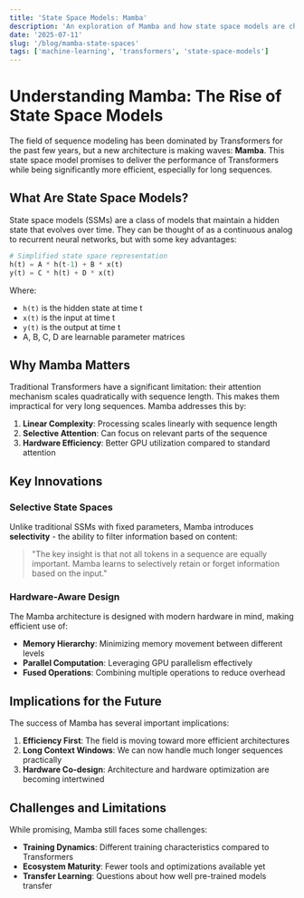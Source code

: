 ```yaml
---
title: 'State Space Models: Mamba'
description: 'An exploration of Mamba and how state space models are changing the landscape of sequence modeling in machine learning.'
date: '2025-07-11'
slug: '/blog/mamba-state-spaces'
tags: ['machine-learning', 'transformers', 'state-space-models']
---
```


# Understanding Mamba: The Rise of State Space Models

The field of sequence modeling has been dominated by Transformers for the past few years, but a new architecture is making waves: **Mamba**. This state space model promises to deliver the performance of Transformers while being significantly more efficient, especially for long sequences.

## What Are State Space Models?

State space models (SSMs) are a class of models that maintain a hidden state that evolves over time. They can be thought of as a continuous analog to recurrent neural networks, but with some key advantages:

```python
# Simplified state space representation
h(t) = A * h(t-1) + B * x(t)
y(t) = C * h(t) + D * x(t)
```

Where:

- `h(t)` is the hidden state at time t
- `x(t)` is the input at time t
- `y(t)` is the output at time t
- A, B, C, D are learnable parameter matrices

## Why Mamba Matters

Traditional Transformers have a significant limitation: their attention mechanism scales quadratically with sequence length. This makes them impractical for very long sequences. Mamba addresses this by:

1. **Linear Complexity**: Processing scales linearly with sequence length
2. **Selective Attention**: Can focus on relevant parts of the sequence
3. **Hardware Efficiency**: Better GPU utilization compared to standard attention

## Key Innovations

### Selective State Spaces

Unlike traditional SSMs with fixed parameters, Mamba introduces **selectivity** - the ability to filter information based on content:

> "The key insight is that not all tokens in a sequence are equally important. Mamba learns to selectively retain or forget information based on the input."

### Hardware-Aware Design

The Mamba architecture is designed with modern hardware in mind, making efficient use of:

- **Memory Hierarchy**: Minimizing memory movement between different levels
- **Parallel Computation**: Leveraging GPU parallelism effectively
- **Fused Operations**: Combining multiple operations to reduce overhead

## Implications for the Future

The success of Mamba has several important implications:

1. **Efficiency First**: The field is moving toward more efficient architectures
2. **Long Context Windows**: We can now handle much longer sequences practically
3. **Hardware Co-design**: Architecture and hardware optimization are becoming intertwined

## Challenges and Limitations

While promising, Mamba still faces some challenges:

- **Training Dynamics**: Different training characteristics compared to Transformers
- **Ecosystem Maturity**: Fewer tools and optimizations available yet
- **Transfer Learning**: Questions about how well pre-trained models transfer


